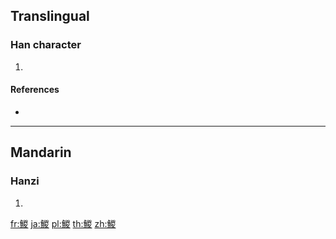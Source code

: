 {{character info/new}}
==Translingual==

===Han character===
{{Han char|rn=195|rad=魚|as=09|sn=20|four=|canj=NFUCE}}

# {{defn|Han|sort=魚09}}

====References====
* {{Han ref|kx=1474.050|dkj=46303|dj=2006.050|hdz=74703.030|uh=9BFC|ud=39932}}

----

==Mandarin==

===Hanzi===
{{cmn-hanzi|pin=[[zōng]] ([[zong1]])|wg=tsung<sup>1</sup>}}

# {{defn|lang=cmn|sort=魚09}}

[[fr:鯼]]
[[ja:鯼]]
[[pl:鯼]]
[[th:鯼]]
[[zh:鯼]]